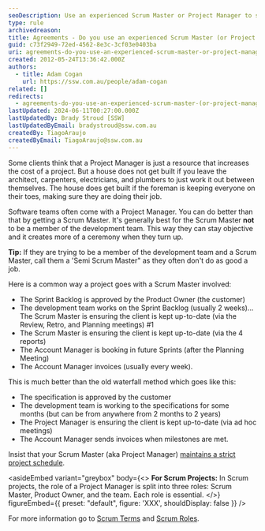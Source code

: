 ```yaml
---
seoDescription: Use an experienced Scrum Master or Project Manager to streamline your software development project and ensure timely delivery
type: rule
archivedreason:
title: Agreements - Do you use an experienced Scrum Master (or Project Manager)?
guid: c73f2949-72ed-4562-8e3c-3cf03e0403ba
uri: agreements-do-you-use-an-experienced-scrum-master-or-project-manager
created: 2012-05-24T13:36:42.000Z
authors:
  - title: Adam Cogan
    url: https://ssw.com.au/people/adam-cogan
related: []
redirects:
  - agreements-do-you-use-an-experienced-scrum-master-(or-project-manager)
lastUpdated: 2024-06-11T00:27:00.000Z
lastUpdatedBy: Brady Stroud [SSW]
lastUpdatedByEmail: bradystroud@ssw.com.au
createdBy: TiagoAraujo
createdByEmail: TiagoAraujo@ssw.com.au
---
```


Some clients think that a Project Manager is just a resource that increases the cost of a project. But a house does not get built if you leave the architect, carpenters, electricians, and plumbers to just work it out between themselves. The house does get built if the foreman is keeping everyone on their toes, making sure they are doing their job.

<youtubeEmbed url="https://www.youtube.com/embed/QbPkcfzi2HI" description="" />

Software teams often come with a Project Manager. You can do better than that by getting a Scrum Master.
It's generally best for the Scrum Master **not** to be a member of the development team. This way they can stay objective and it creates more of a ceremony when they turn up.

**Tip:** If they are trying to be a member of the development team and a Scrum Master, call them a 'Semi Scrum Master" as they often don't do as good a job.

Here is a common way a project goes with a Scrum Master involved:

* The Sprint Backlog is approved by the Product Owner (the customer)
* The development team works on the Sprint Backlog (usually 2 weeks)... The Scrum Master is ensuring the client is kept up-to-date (via the Review, Retro, and Planning meetings) #1
* The Scrum Master is ensuring the client is kept up-to-date (via the 4 reports)
* The Account Manager is booking in future Sprints (after the Planning Meeting)
* The Account Manager invoices (usually every week).

This is much better than the old waterfall method which goes like this:

* The specification is approved by the customer
* The development team is working to the specifications for some months (but can be from anywhere from 2 months to 2 years)
* The Project Manager is ensuring the client is kept up-to-date (via ad hoc meetings)
* The Account Manager sends invoices when milestones are met.

Insist that your Scrum Master (aka Project Manager) [maintains a strict project schedule](/does-your-scrum-master-aka-project-manager-maintain-a-strict-project-schedule).

<asideEmbed
  variant="greybox"
  body={<>
    **For Scrum Projects:** In Scrum projects, the role of a Project Manager is split into three roles: Scrum Master, Product Owner, and the team. Each role is essential.
  </>}
  figureEmbed={{
    preset: "default",
    figure: 'XXX',
    shouldDisplay: false
  }}
/>

For more information go to [Scrum Terms](https://www.scrum.org/resources/scrum-glossary) and [Scrum Roles](https://resources.scrumalliance.org/Article/scrum-team).
